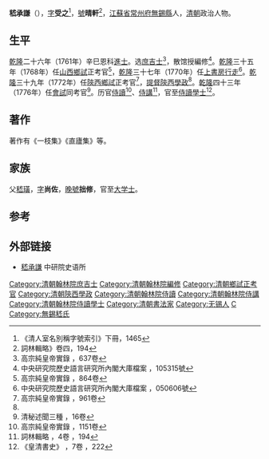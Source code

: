 {{明清人物信息框
| 姓名 = 嵇承謙
| 原名 =
| 圖片名稱= 
| 圖片大小 = 220px
| 圖片說明 = 
| 最高職務 = 侍讀學士
| 國家 = 大清
| 爵位 =
| 籍貫 = [[江蘇省|江蘇省]][[常州府|常州府]][[無錫縣|無錫縣]]
| 族裔 = 漢族
| 旗籍 = 
| 字號 = 字受之，號晴軒
| 室名 = 
| 諡號 = 
| 出生日期 = [[雍正|雍正]]十年（1732年）
| 出生地點 = 
| 逝世日期 = [[乾隆|乾隆]]四十九年（1784年）
| 逝世地點 = 
| 墓葬 =
| 配偶 =
| 親屬 = （祖父）[[嵇曾筠|嵇曾筠]]<br>（父）[[嵇璜|嵇璜]]
| 出身 = 
*乾隆二十六年（1761年）辛巳恩科進士出身
| 經歷 = 
| 著作 =
}}

'''嵇承謙'''（{{bd|1732年||1784年||Ji}}），[[表字|字]]'''受之'''<ref>《清人室名別稱字號索引》下冊，1465</ref>，[[號|號]]'''晴軒'''<ref>詞林輯略》卷四，194</ref>，[[江蘇省|江蘇省]][[常州府|常州府]][[無錫縣|無錫縣]]人，[[清朝|清朝]]政治人物。

==生平==
[[乾隆|乾隆]]二十六年（1761年）辛巳恩科[[進士|進士]]。选[[庶吉士|庶吉士]]<ref>高宗純皇帝實錄 ，637卷</ref>，散馆授編修<ref name="#1">中央研究院歷史語言研究所內閣大庫檔案 ，105315號</ref>。[[乾隆|乾隆]]三十五年（1768年）任[[山西|山西]][[鄉試|鄉試]]正考官<ref>高宗純皇帝實錄 ，864卷</ref>，[[乾隆|乾隆]]三十七年（1770年）任[[上書房|上書房]][[行走|行走]]<ref>中央研究院歷史語言研究所內閣大庫檔案 ，050606號</ref>。[[乾隆|乾隆]]三十九年（1772年）任[[陝西|陝西]][[鄉試|鄉試]]正考官<ref>高宗純皇帝實錄 ，961卷</ref>，[[提督|提督]][[陝西|陝西]][[學政|學政]]<ref name="#1"/>。[[乾隆|乾隆]]四十三年（1776年）任[[會試|會試]]同考官<ref>清秘述聞三種 ，16卷</ref>。历官[[侍讀|侍讀]]<ref>高宗純皇帝實錄 ，1151卷</ref>、[[侍講|侍講]]<ref>詞林輯略 ，4卷 ，194</ref>，官至[[侍讀學士|侍讀學士]]<ref>《皇清書史》 ，7卷 ，222</ref>。

==著作==
著作有《一枝集》《直廬集》等。

==家族==
父[[嵇璜|嵇璜]]，[[表字|字]]'''尚佐'''，[[晚號|晚號]]'''拙修'''，官至[[大学士|大学士]]。

==参考==
{{reflist}}

==外部链接==
*[http://archive.ihp.sinica.edu.tw/ttscgi/ttsquery?0:0:mctauac:TM%3D%B4R%A9%D3%C1%BE 嵇承謙] {{Wayback|url=http://archive.ihp.sinica.edu.tw/ttscgi/ttsquery?0:0:mctauac:TM%3D%B4R%A9%D3%C1%BE |date=20190606141751 }} 中研院史语所

{{乾隆二十六年辛巳恩科殿試金榜}}
{{DEFAULTSORT:Ji嵇}}

[[Category:清朝翰林院庶吉士|Category:清朝翰林院庶吉士]]
[[Category:清朝翰林院編修|Category:清朝翰林院編修]]
[[Category:清朝鄉試正考官|Category:清朝鄉試正考官]]
[[Category:清朝陝西學政|Category:清朝陝西學政]]
[[Category:清朝翰林院侍讀|Category:清朝翰林院侍讀]]
[[Category:清朝翰林院侍講|Category:清朝翰林院侍講]]
[[Category:清朝翰林院侍讀學士|Category:清朝翰林院侍讀學士]]
[[Category:清朝書法家|Category:清朝書法家]]
[[Category:无锡人|Category:无锡人]]
[[Category:嵇姓|C]]
[[Category:無錫嵇氏|Category:無錫嵇氏]]